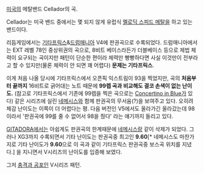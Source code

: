 [[미국]]의 메탈밴드 Cellador의 곡.

Cellador는 미국 밴드 중에서는 몇 되지 않게 유럽식 [[멜로딕 스피드 메탈]]을 하고 있는 밴드이다.

리듬게임에서는 [[기타프릭스]]&[[드럼매니아]] V4에 판권곡으로 수록되었다. 드럼매니아에서는 EXT 레벨 78인 중상위권의 곡으로, 8비트 베이스라든가 더블베이스 등으로 제법 체력이 요구되는 곡이지만 패턴이 단순한 편이라 체력만 빵빵하다면 사실 이것만이 전부라고 할 수 있지만(물론 체력이 안 되면 꽤 어렵다) '''문제는 기타프릭스'''.

이게 처음 나올 당시에 기타프릭스에서 오픈픽 익스트림이 93을 찍었지만, 곡의 '''처음부터 끝까지''' 16비트로 긁어대는 노트 때문에 '''99렙 곡과 비교해도 결코 손색이 없는 난이도.''' (참고로 기타프릭스에서 기존에 99렙을 찍은 곡으로는 [[Concertino in Blue]]가 있다) 같은 시리즈에 실린 [[네메시스]]와 함께 판권곡의 무서움(?)을 보여주고 있다. 오히려 체감 난이도는 이쪽이 더 어렵다는 평. 다음 버전인 V5에서도 올라가긴 올라갔는데 98이라서 '판권곡에 99를 줄 수 없어서 98을 줬다' 라는 얘기까지 들리고 있다.

[[GITADORA]]에서는 아쉽게도 판권곡의 한계때문에 [[네메시스]]랑 같이 삭제가 되었다. 그러나 XG3까지 수록되면서 기타 난이도는 판권곡중 최고인 '''9.60'''[* 네메시스도 마찬가지로 기타 난이도가 '''9.60'''으로 이 곡과 같이 기타프릭스 판권곡중 보스곡 위치를 지녔다.] 을 지니면서 V시리즈의 난이도를 입증해 보였다.

{{{#!html
<iframe width="560" height="315" src="http://www.youtube.com/embed/wLR1fHzivEc" frameborder="0" allowfullscreen></iframe>
}}}

그저 [[충격과 공포]]인 V시리즈 패턴.
